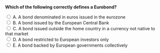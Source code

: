 ::: {.question-block}

<form onsubmit="event.preventDefault(); checkAnswer('module6_mcq_q68')" data-correct-answer="C">
<strong style="display: block;">Which of the following correctly defines a Eurobond?</strong>

<label><input type="radio" name="module6_mcq_q68" value="A"> A. A bond denominated in euros issued in the eurozone</label><br>
<label><input type="radio" name="module6_mcq_q68" value="B"> B. A bond issued by the European Central Bank</label><br>
<label><input type="radio" name="module6_mcq_q68" value="C"> C. A bond issued outside the home country in a currency not native to that market</label><br>
<label><input type="radio" name="module6_mcq_q68" value="D"> D. A bond restricted to European investors only</label><br>
<label><input type="radio" name="module6_mcq_q68" value="E"> E. A bond backed by European governments collectively</label><br>
</form>

<div id="feedback-module6_mcq_q68" class="feedback" style="display:none;">
✅ Correct: C. Eurobonds are issued in a foreign market and currency unrelated to the country of issuance.
</div>

:::
